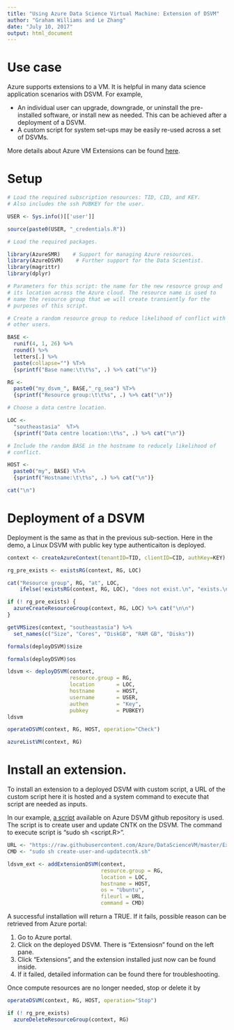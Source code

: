 ```yaml
---
title: "Using Azure Data Science Virtual Machine: Extension of DSVM"
author: "Graham Williams and Le Zhang"
date: "July 10, 2017"
output: html_document
---
```


# Use case

Azure supports extensions to a VM. It is helpful in many data science application
scenarios with DSVM. For example, 

* An individual user can upgrade, downgrade, or uninstall
the pre-installed software, or install new as needed. This can be achieved after a deployment of a DSVM. 
* A custom script for system set-ups may be easily re-used across a set of DSVMs. 

More details about Azure VM Extensions
can be found [here](https://docs.microsoft.com/en-us/azure/virtual-machines/windows/extensions-features).

# Setup

```r
# Load the required subscription resources: TID, CID, and KEY.
# Also includes the ssh PUBKEY for the user.

USER <- Sys.info()[['user']]

source(paste0(USER, "_credentials.R"))
```

```r
# Load the required packages.

library(AzureSMR)    # Support for managing Azure resources.
library(AzureDSVM)    # Further support for the Data Scientist.
library(magrittr)    
library(dplyr)
```

```r
# Parameters for this script: the name for the new resource group and
# its location across the Azure cloud. The resource name is used to
# name the resource group that we will create transiently for the
# purposes of this script.

# Create a random resource group to reduce likelihood of conflict with
# other users.

BASE <- 
  runif(4, 1, 26) %>%
  round() %>%
  letters[.] %>%
  paste(collapse="") %T>%
  {sprintf("Base name:\t\t%s", .) %>% cat("\n")}

RG <-
  paste0("my_dsvm_", BASE,"_rg_sea") %T>%
  {sprintf("Resource group:\t\t%s", .) %>% cat("\n")}

# Choose a data centre location.

LOC <-
  "southeastasia"  %T>%
  {sprintf("Data centre location:\t%s", .) %>% cat("\n")}

# Include the random BASE in the hostname to reducely likelihood of
# conflict.

HOST <-
  paste0("my", BASE) %T>%
  {sprintf("Hostname:\t\t%s", .) %>% cat("\n")}

cat("\n")
```

# Deployment of a DSVM

Deployment is the same as that in the previous sub-section. Here in the demo, a
Linux DSVM with public key type authenticaiton is deployed.

```r
context <- createAzureContext(tenantID=TID, clientID=CID, authKey=KEY)

rg_pre_exists <- existsRG(context, RG, LOC)

cat("Resource group", RG, "at", LOC,
    ifelse(!existsRG(context, RG, LOC), "does not exist.\n", "exists.\n"), "\n")
```

```r
if (! rg_pre_exists) {
  azureCreateResourceGroup(context, RG, LOC) %>% cat("\n\n")
}
```

```r
getVMSizes(context, "southeastasia") %>%
  set_names(c("Size", "Cores", "DiskGB", "RAM GB", "Disks"))

formals(deployDSVM)$size

formals(deployDSVM)$os
```

```r
ldsvm <- deployDSVM(context, 
                    resource.group = RG,
                    location       = LOC,
                    hostname       = HOST,
                    username       = USER,
                    authen         = "Key",
                    pubkey         = PUBKEY)
ldsvm

operateDSVM(context, RG, HOST, operation="Check")

azureListVM(context, RG)
```

# Install an extension.

To install an extension to a deployed DSVM with custom script, a URL of the custom
script here it is hosted and a system command to execute that script are needed
as inputs. 

In our example, [a script](https://github.com/Azure/DataScienceVM/blob/master/Extensions/General/create-user-and-updatecntk.sh) available on Azure DSVM github repository is used. The script is to create user and update CNTK on the DSVM. The
command to execute script is "sudo sh <script.R>". 

```r
URL <- "https://raw.githubusercontent.com/Azure/DataScienceVM/master/Extensions/General/create-user-and-updatecntk.sh"
CMD <- "sudo sh create-user-and-updatecntk.sh"

ldsvm_ext <- addExtensionDSVM(context, 
                              resource.group = RG, 
                              location = LOC, 
                              hostname = HOST,
                              os = "Ubuntu", 
                              fileurl = URL, 
                              command = CMD)
```

A successful installation will return a TRUE. If it fails, possible reason can be
retrieved from Azure portal:

1. Go to Azure portal.
2. Click on the deployed DSVM. There is "Extensiosn" found on the left pane. 
3. Click "Extensions", and the extension installed just now can be found inside. 
4. If it failed, detailed information can be found there for troubleshooting.

Once compute resources are no longer needed, stop or delete it by 

```r
operateDSVM(context, RG, HOST, operation="Stop")
```

```r
if (! rg_pre_exists)
  azureDeleteResourceGroup(context, RG)
```